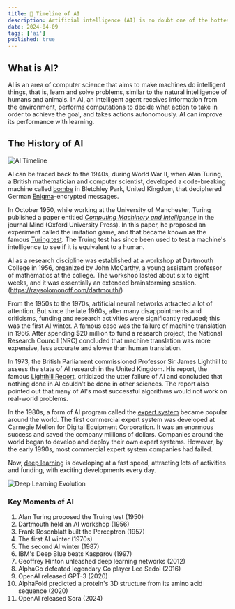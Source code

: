 ```yaml
---
title: 🤖 Timeline of AI
description: Artificial intelligence (AI) is no doubt one of the hottest buzzwords right now. It is in the news all the time.
date: 2024-04-09
tags: ['ai']
published: true
---
```


## What is AI?

AI is an area of computer science that aims to make machines do intelligent things, that is, learn and solve problems, similar to the natural intelligence of humans and animals. In AI, an intelligent agent receives information from the environment, performs computations to decide what action to take in order to achieve the goal, and takes actions autonomously. AI can improve its performance with learning.

## The History of AI

![AI Timeline](../img/2024-04-09/timeline.webp)

AI can be traced back to the 1940s, during World War II, when Alan Turing, a British mathematician and computer scientist, developed a code-breaking machine called [bombe](https://en.wikipedia.org/wiki/Bombe) in Bletchley Park, United Kingdom, that deciphered German [Enigma](https://en.wikipedia.org/wiki/Enigma_machine)-encrypted messages.

In October 1950, while working at the University of Manchester, Turing published a paper entitled [_Computing Machinery and Intelligence_](https://academic.oup.com/mind/article/LIX/236/433/986238) in the journal Mind (Oxford University Press). In this paper, he proposed an experiment called the imitation game, and that became known as the famous [Turing test](https://en.wikipedia.org/wiki/Turing_test). The Truing test has since been used to test a machine's intelligence to see if it is equivalent to a human.

AI as a research discipline was established at a workshop at Dartmouth College in 1956, organized by John McCarthy, a young assistant professor of mathematics at the college. The workshop lasted about six to eight weeks, and it was essentially an extended brainstorming session. (https://raysolomonoff.com/dartmouth/)

From the 1950s to the 1970s, artificial neural networks attracted a lot of attention. But since the late 1960s, after many disappointments and criticisms, funding and research activities were significantly reduced; this was the first AI winter. A famous case was the failure of machine translation in 1966. After spending $20 million to fund a research project, the National Research Council (NRC) concluded that machine translation was more expensive, less accurate and slower than human translation.

In 1973, the British Parliament commissioned Professor Sir James Lighthill to assess the state of AI research in the United Kingdom. His report, the famous [Lighthill Report](https://www.aiai.ed.ac.uk/events/lighthill1973/lighthill.pdf), criticized the utter failure of AI and concluded that nothing done in AI couldn't be done in other sciences. The report also pointed out that many of AI's most successful algorithms would not work on real-world problems.

In the 1980s, a form of AI program called the [expert system](https://en.wikipedia.org/wiki/Expert_system) became popular around the world. The first commercial expert system was developed at Carnegie Mellon for Digital Equipment Corporation. It was an enormous success and saved the company millions of dollars. Companies around the world began to develop and deploy their own expert systems. However, by the early 1990s, most commercial expert system companies had failed.

Now, [deep learning](https://en.wikipedia.org/wiki/Deep_learning) is developing at a fast speed, attracting lots of activities and funding, with exciting developments every day.

![Deep Learning Evolution](../img/2024-04-09/deep-learning-evolution.png)

### Key Moments of AI

1. Alan Turing proposed the Truing test (1950)
1. Dartmouth held an AI workshop (1956)
1. Frank Rosenblatt built the Perceptron (1957)
1. The first AI winter (1970s)
1. The second AI winter (1987)
1. IBM's Deep Blue beats Kasparov (1997)
1. Geoffrey Hinton unleashed deep learning networks (2012)
1. AlphaGo defeated legendary Go player Lee Sedol (2016)
1. OpenAI released GPT-3 (2020)
1. AlphaFold predicted a protein's 3D structure from its amino acid sequence (2020)
1. OpenAI released Sora (2024)
